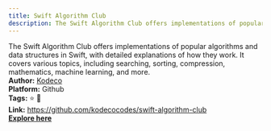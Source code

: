 ```yaml
---
title: Swift Algorithm Club
description: The Swift Algorithm Club offers implementations of popular algorithms and data structures in Swift, with detailed explanations of how they work. It covers various topics, including searching, sorting, compression, mathematics, machine learning, and more.
---
```


The Swift Algorithm Club offers implementations of popular algorithms and data structures in Swift, with detailed explanations of how they work. It covers various topics, including searching, sorting, compression, mathematics, machine learning, and more.  
**Author:** [Kodeco](https://www.kodeco.com/)  
**Platform:** Github  
**Tags:** ⭐ 🚀  
**Link:** https://github.com/kodecocodes/swift-algorithm-club  
[**Explore here**](https://github.com/kodecocodes/swift-algorithm-club)  
